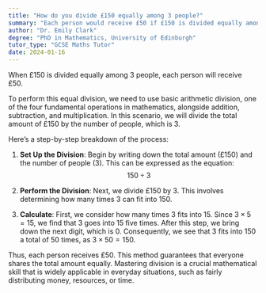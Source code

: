 ```yaml
---
title: "How do you divide £150 equally among 3 people?"
summary: "Each person would receive £50 if £150 is divided equally among 3 people."
author: "Dr. Emily Clark"
degree: "PhD in Mathematics, University of Edinburgh"
tutor_type: "GCSE Maths Tutor"
date: 2024-01-16
---
```


When £150 is divided equally among 3 people, each person will receive £50.

To perform this equal division, we need to use basic arithmetic division, one of the four fundamental operations in mathematics, alongside addition, subtraction, and multiplication. In this scenario, we will divide the total amount of £150 by the number of people, which is 3.

Here’s a step-by-step breakdown of the process:

1. **Set Up the Division**: Begin by writing down the total amount (£150) and the number of people (3). This can be expressed as the equation: 
   $$ 
   150 \div 3 
   $$

2. **Perform the Division**: Next, we divide £150 by 3. This involves determining how many times 3 can fit into 150.

3. **Calculate**: First, we consider how many times 3 fits into 15. Since $3 \times 5 = 15$, we find that 3 goes into 15 five times. After this step, we bring down the next digit, which is 0. Consequently, we see that 3 fits into 150 a total of 50 times, as $3 \times 50 = 150$.

Thus, each person receives £50. This method guarantees that everyone shares the total amount equally. Mastering division is a crucial mathematical skill that is widely applicable in everyday situations, such as fairly distributing money, resources, or time.
    